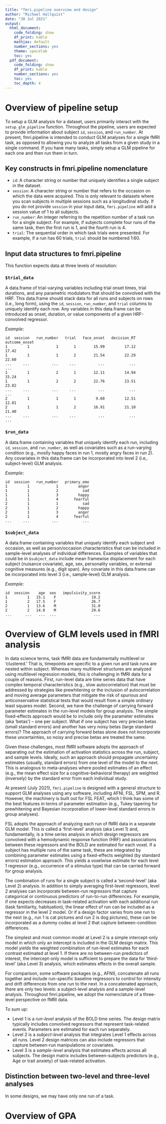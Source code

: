 ```yaml
---
title: "fmri.pipeline overview and design"
author: "Michael Hallquist"
date: "30 Jul 2021"
output:
  html_document:
    code_folding: show
    df_print: kable
    mathjax: default
    number_sections: yes
    theme: spacelab
    toc: yes
  pdf_document:
    code_folding: show
    df_print: kable
    number_sections: yes
    toc: yes
    toc_depth: 4
---
```


# Overview of pipeline setup

To setup a GLM analysis for a dataset, users primarily interact with the `setup_glm_pipeline` function. Throughout the pipeline, users are expected to provide information about subject `id`, `session`, and `run_number`. At present, fmri.pipeline is intended to conduct GLM analyses for a single fMRI task, as opposed to allowing you to analyze all tasks from a given study in a single command. If you have many tasks, simply setup a GLM pipeline for each one and then run them in turn.

## Key constructs in fmri.pipeline nomenclature

- `id`: A character string or number that uniquely identifies a single subject in the dataset.
- `session`: A character string or number that refers to the occasion on which the data were acquired. This is only relevant to datasets where you scan subjects in multiple sessions such as a longitudinal study. If you do not provide `session` in your input data, `fmri.pipeline` will add a session value of 1 to all subjects.
- `run_number`: An integer referring to the repetition number of a task run for a single subject. For example, if subjects complete four runs of the same task, then the first run is 1, and the fourth run is 4.
- `trial`: The sequential order in which task trials were presented. For example, if a run has 60 trials, `trial` should be numbered 1:60.

## Input data structures to fmri.pipeline

This function expects data at three levels of resolution:

### `$trial_data`

A data.frame of trial-varying variables including trial onset times, trial durations, and any parametric modulators that should be convolved with the HRF. This data.frame should stack data for all runs and subjects on rows (i.e., long form), using the `id`, `session`, `run_number`, and `trial` columns to uniquely identify each row. Any variables in this data.frame can be introduced as onset, duration, or value components of a given HRF-convolved regressor.

*Example*:

```
id  session   run_number   trial   face_onset   decision_RT   outcome_onset
1         1            1       1        15.99         17.12           17.42
1         1            1       2        21.54         22.29           22.60
...     ...          ...     ...          ...           ...             ...
1         1            2       1        12.11         14.94           15.24
1         1            2       2        22.76         23.51           23.82
...     ...          ...     ...          ...           ...             ...
2         1            1       1         9.60         12.51           12.81
2         1            1       2        16.91         21.10           21.40
...     ...          ...     ...          ...           ...             ...
```

### `$run_data`

A data.frame containing variables that uniquely identify each run, including `id`, `session`, and `run_number`, as well as covariates such as a run-varying condition (e.g., mostly happy faces in run 1, mostly angry faces in run 2). Any covariates in this data.frame can be incorporated into level 2 (i.e,. subject-level) GLM analysis.

*Example*:

```
id  session   run_number   primary_emo
1         1            1         anger
1         1            2           sad
1         1            3         happy
1         1            4       fearful
2         1            1           sad
2         1            2         happy
2         1            3         anger
2         1            4       fearful
...     ...          ...           ...
```

### `$subject_data`

A data.frame containing variables that uniquely identify each subject and occasion, as well as person/occasion characteristics that can be included in sample-level analyses of individual differences. Examples of variables that could be in `$subject_data` include mean framewise displacement for each subject (nuisance covariate), age, sex, personality variables, or external cognitive measures (e.g., digit span). Any covariate in this data.frame can be incorporated into level 3 (i.e., sample-level) GLM analysis.

*Example*:

```
id  session    age  sex   impulsivity_score
1         1   15.1    F                19.2
1         2   17.5    F                26.7
2         1   13.6    M                31.0
2         2   14.8    M                29.6
...      ...   ...  ...                 ...
```

# Overview of GLM levels used in fMRI analysis

In data science terms, task fMRI data are fundamentally multilevel or 'clustered.' That is, timepoints are specific to a given run
and task runs are nested within subject. Whereas many multilevel structures are analyzed using multilevel regression models, this is challenging in fMRI data for a couple of reasons. First, run-level data are time series data that have complex temporal characteristics (e.g., slow autocorrelation) that must be addressed by strategies like prewhitening or the inclusion of autocorrelation and moving average parameters that mitigate the risk of spurious and anticonservative statistical tests that would result from a simple ordinary least squares model. Second, we have the challenge of carrying forward parameter estimates in the run-level models for group analysis. The simple fixed-effects approach would be to include only the parameter estimates (aka 'betas') -- one per subject. What if one subject has very precise betas (small standard errors) and another has very noisy betas (large standard errors)? The approach of carrying forward betas alone does not incorporate these uncertainties, so noisy and precise betas are treated the same.

Given these challenges, most fMRI software adopts the approach of separating out the estimation of activation statistics across the run, subject, and sample levels. Ideally, such an approach should propagate uncertainty estimates (usually, standard errors) from one level of the model to the next. This is analogous to meta-analyses where pooled estimates of an effect (e.g., the mean effect size for a cognitive-behavioral therapy) are weighted (inversely) by the standard error from each individual study.

At present (July 2021), `fmri.pipeline` is designed with a general structure to support GLM analyses using any software, including AFNI, FSL, SPM, and R. However, the machinery is built out for FSL FEAT, which I think has some of the best features in terms of parameter estimation (e.g., Tukey tapering for prewhitening and Bayesian incorporation of lower-level standard errors in group analyses).

FSL adopts the approach of analyzing each run of fMRI data in a separate GLM model. This is called a 'first-level' analysis (aka Level 1) and, fundamentally, is a time series analysis in which design regressors are convolved with a hemodynamic response function (HRF) and associations between these regressors and the BOLD are estimated for each voxel. If a subject has multiple runs of the same task, these are integrated by combining parameter estimates using a fixed-effects weighted (by standard errors) estimation approach. This yields a voxelwise estimate for each level 1 regressor (e.g., occurrence of a stimulus type) that can be carried forward for group analysis.

The combination of runs for a single subject is called a 'second-level' (aka Level 2) analysis. In addition to simply averaging first-level regressors, level 2 analyses can incorporate between-run regressors that capture categorical or continuous predictors of run-to-run differences. For example, if one expects decreases in task-related activation with each additional run (task familiarity, habituation), the linear effect of run can be included as a regressor in the level 2 model. Or if a design factor varies from one run to the next (e.g., run 1 is cat pictures and run 2 is dog pictures), these can be incorporated as a dummy codes at level 2 that capture between-condition differences.

The simplest and most common model at Level 2 is a simple intercept-only model in which only an intercept is included in the GLM design matrix. This model yields the weighted combination of run-level estimates for each contrast estimated at level 1. If there are no between-run predictors of interest, the intercept-only model is sufficient to prepare the data for 'third-level' (aka Level 3) analysis, which estimates effects in the overall sample.

For comparison, some software packages (e.g., AFNI), concatenate all runs together and include run-specific baseline regressors to control for intensity and drift differences from one run to the next. In a concatenated approach, there are only two levels: a subject-level analysis and a sample-level analysis. Throughout fmri.pipeline, we adopt the nomenclature of a three-level perspective on fMRI data.

To sum up:

- Level 1 is a *run-level* analysis of the BOLD time series. The design matrix typically includes convolved regressors that represent task-related events. Parameters are estimated for each run separately.
- Level 2 is a *subject-level* analysis that integrates Level 1 effects across all runs. Level 2 design matrices can also include regressors that capture between-run manipulations or covariates.
- Level 3 is a *sample-level* analysis that estimates effects across all subjects. The design matrix includes between-subjects predictors (e.g., Age or trait anxiety) of task-related activation.

## Distinction between two-level and three-level analyses

In some designs, we may have only one run of a task.


# Overview of GPA